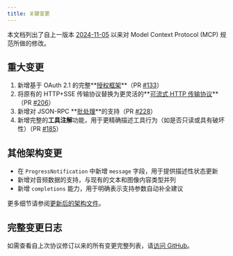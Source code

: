 ```yaml
---
title: 关键变更
---
```


本文档列出了自上一版本 [2024-11-05](/specification/2024-11-05) 以来对 Model Context Protocol (MCP) 规范所做的修改。

## 重大变更

1. 新增基于 OAuth 2.1 的完整**[授权框架](/specification/2025-03-26/basic/authorization)**（PR [#133](https://github.com/modelcontextprotocol/specification/pull/133)）
2. 将原有的 HTTP+SSE 传输协议替换为更灵活的**[可流式 HTTP 传输协议](/specification/2025-03-26/basic/transports#streamable-http)**（PR [#206](https://github.com/modelcontextprotocol/specification/pull/206)）
3. 新增对 JSON-RPC **[批处理](https://www.jsonrpc.org/specification#batch)**的支持（PR [#228](https://github.com/modelcontextprotocol/specification/pull/228)）
4. 新增完整的**工具注解**功能，用于更精确描述工具行为（如是否只读或具有破坏性）（PR [#185](https://github.com/modelcontextprotocol/specification/pull/185)）

## 其他架构变更

- 在 `ProgressNotification` 中新增 `message` 字段，用于提供描述性状态更新
- 新增对音频数据的支持，与现有的文本和图像内容类型并列
- 新增 `completions` 能力，用于明确表示支持参数自动补全建议

更多细节请参阅[更新后的架构文件](http://github.com/modelcontextprotocol/specification/tree/main/schema/2025-03-26/schema.ts)。

## 完整变更日志

如需查看自上次协议修订以来的所有变更完整列表，请[访问 GitHub](https://github.com/modelcontextprotocol/specification/compare/2024-11-05...2025-03-26)。